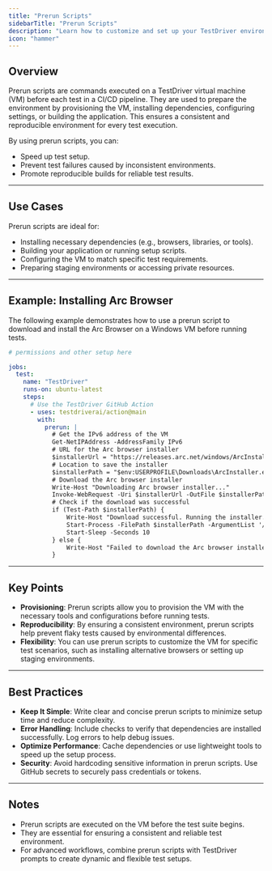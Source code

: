 ```yaml
---
title: "Prerun Scripts"
sidebarTitle: "Prerun Scripts"
description: "Learn how to customize and set up your TestDriver environment to optimize your CI/CD pipeline."
icon: "hammer"
---
```


## Overview
Prerun scripts are commands executed on a TestDriver virtual machine (VM) before each test in a CI/CD pipeline. They are used to prepare the environment by provisioning the VM, installing dependencies, configuring settings, or building the application. This ensures a consistent and reproducible environment for every test execution.

By using prerun scripts, you can:
- Speed up test setup.
- Prevent test failures caused by inconsistent environments.
- Promote reproducible builds for reliable test results.

---

## Use Cases
Prerun scripts are ideal for:
- Installing necessary dependencies (e.g., browsers, libraries, or tools).
- Building your application or running setup scripts.
- Configuring the VM to match specific test requirements.
- Preparing staging environments or accessing private resources.

---

## Example: Installing Arc Browser
The following example demonstrates how to use a prerun script to download and install the Arc Browser on a Windows VM before running tests.

```yaml
# permissions and other setup here

jobs:
  test:
    name: "TestDriver"
    runs-on: ubuntu-latest
    steps:
      # Use the TestDriver GitHub Action
      - uses: testdriverai/action@main
        with:
          prerun: |
            # Get the IPv6 address of the VM
            Get-NetIPAddress -AddressFamily IPv6
            # URL for the Arc browser installer
            $installerUrl = "https://releases.arc.net/windows/ArcInstaller.exe"
            # Location to save the installer
            $installerPath = "$env:USERPROFILE\Downloads\ArcInstaller.exe"
            # Download the Arc browser installer
            Write-Host "Downloading Arc browser installer..."
            Invoke-WebRequest -Uri $installerUrl -OutFile $installerPath
            # Check if the download was successful
            if (Test-Path $installerPath) {
                Write-Host "Download successful. Running the installer..."
                Start-Process -FilePath $installerPath -ArgumentList '/silent' -Wait
                Start-Sleep -Seconds 10
            } else {
                Write-Host "Failed to download the Arc browser installer."
            }
```

---

## Key Points
- **Provisioning**: Prerun scripts allow you to provision the VM with the necessary tools and configurations before running tests.
- **Reproducibility**: By ensuring a consistent environment, prerun scripts help prevent flaky tests caused by environmental differences.
- **Flexibility**: You can use prerun scripts to customize the VM for specific test scenarios, such as installing alternative browsers or setting up staging environments.

---

## Best Practices
- **Keep It Simple**: Write clear and concise prerun scripts to minimize setup time and reduce complexity.
- **Error Handling**: Include checks to verify that dependencies are installed successfully. Log errors to help debug issues.
- **Optimize Performance**: Cache dependencies or use lightweight tools to speed up the setup process.
- **Security**: Avoid hardcoding sensitive information in prerun scripts. Use GitHub secrets to securely pass credentials or tokens.

---

## Notes
- Prerun scripts are executed on the VM before the test suite begins.
- They are essential for ensuring a consistent and reliable test environment.
- For advanced workflows, combine prerun scripts with TestDriver prompts to create dynamic and flexible test setups.

